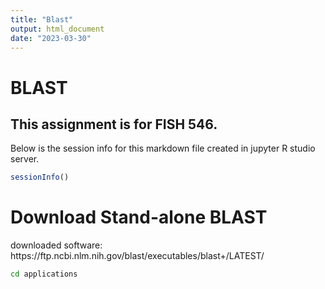 ```yaml
---
title: "Blast"
output: html_document
date: "2023-03-30"
---
```


# BLAST
This assignment is for FISH 546.
-----------------
Below is the session info for this markdown file created in jupyter R studio server.
```r
sessionInfo()
```

# Download Stand-alone BLAST
downloaded software: https://ftp.ncbi.nlm.nih.gov/blast/executables/blast+/LATEST/

```bash
cd applications
```

